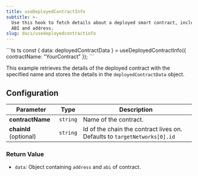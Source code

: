 ```yaml
---
title: useDeployedContractInfo
subtitle: >-
  Use this hook to fetch details about a deployed smart contract, including the
  ABI and address.
slug: docs/usedeployedcontractinfo
---
```



<CodeGroup>
  ```ts ts
  const { data: deployedContractData } = useDeployedContractInfo({ contractName: "YourContract" });
  ```
</CodeGroup>

This example retrieves the details of the deployed contract with the specified name and stores the details in the `deployedContractData` object.

## Configuration

| Parameter              | Type     | Description                                                               |
| ---------------------- | -------- | ------------------------------------------------------------------------- |
| **contractName**       | `string` | Name of the contract.                                                     |
| **chainId** (optional) | `string` | Id of the chain the contract lives on. Defaults to `targetNetworks[0].id` |

### Return Value

* `data`: Object containing `address` and `abi` of contract.
